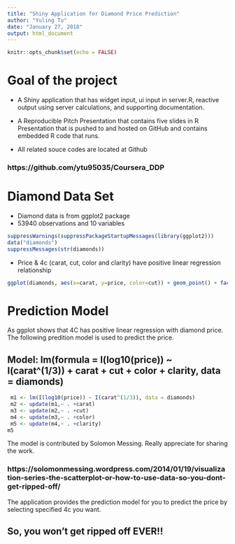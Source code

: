 ---
title: "Shiny Application for Diamond Price Prediction"
author: "Yuling Tu"
date: "January 27, 2018"
output: html_document
---

```{r setup, include=FALSE}
knitr::opts_chunk$set(echo = FALSE)
```


# Goal of the project

- A Shiny application that has widget input, ui input in server.R, reactive output using server calculations, and supporting documentation.

- A Reproducible Pitch Presentation that contains five slides in R Presentation that is pushed to and hosted on GitHub and contains embedded R code that runs.

- All related souce codes are located at Github

### https://github.com/ytu95035/Coursera_DDP

# Diamond Data Set

- Diamond data is from ggplot2 package
- 53940 observations and 10 variables
```{r data, echo=FALSE, comment=NA}
suppressWarnings(suppressPackageStartupMessages(library(ggplot2)))
data("diamonds")
suppressMessages(str(diamonds))
```
- Price & 4c (carat, cut, color and clarity) have positive linear regression relationship
```{r, echo=FALSE, fig.width=16,fig.height=14}
ggplot(diamonds, aes(x=carat, y=price, color=cut)) + geom_point() + facet_grid(color ~ clarity)
```


# Prediction Model

As ggplot shows that 4C has positive linear regression with diamond price.  The following predition model is used to predict the price.

## Model: lm(formula = I(log10(price)) ~ I(carat^(1/3)) + carat + cut + color + clarity, data = diamonds)

```{r, echo=FALSE}
 m1 <- lm(I(log10(price)) ~ I(carat^(1/3)), data = diamonds)
 m2 <- update(m1,~ . +carat)
 m3 <- update(m2,~ . +cut)
 m4 <- update(m3,~ . +color)
 m5 <- update(m4,~ . +clarity)
m5
```
The model is contributed by Solomon Messing.  Really appreciate for sharing the work. 

### https://solomonmessing.wordpress.com/2014/01/19/visualization-series-the-scatterplot-or-how-to-use-data-so-you-dont-get-ripped-off/

The application provides the prediction model for you to predict the price by selecting specified 4c you want.

## So, you won't get ripped off EVER!!




